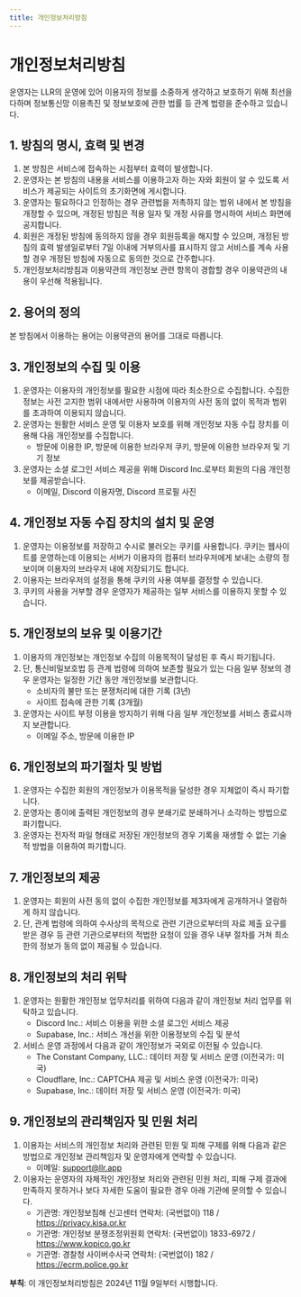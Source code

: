 ```yaml
---
title: 개인정보처리방침
---
```


# 개인정보처리방침

운영자는 LLR의 운영에 있어 이용자의 정보를 소중하게 생각하고 보호하기 위해 최선을 다하며 정보통신망 이용촉진 및 정보보호에 관한 법률 등 관계 법령을 준수하고 있습니다.

## 1. 방침의 명시, 효력 및 변경

1. 본 방침은 서비스에 접속하는 시점부터 효력이 발생합니다.
2. 운영자는 본 방침의 내용을 서비스를 이용하고자 하는 자와 회원이 알 수 있도록 서비스가 제공되는 사이트의 초기화면에 게시합니다.
3. 운영자는 필요하다고 인정하는 경우 관련법을 저촉하지 않는 범위 내에서 본 방침을 개정할 수 있으며, 개정된 방침은 적용 일자 및 개정 사유를 명시하여 서비스 화면에 공지합니다.
4. 회원은 개정된 방침에 동의하지 않을 경우 회원등록을 해지할 수 있으며, 개정된 방침의 효력 발생일로부터 7일 이내에 거부의사를 표시하지 않고 서비스를 계속 사용할 경우 개정된 방침에 자동으로 동의한 것으로 간주합니다.
5. 개인정보처리방침과 이용약관의 개인정보 관련 항목이 경합할 경우 이용약관의 내용이 우선해 적용됩니다.

## 2. 용어의 정의

본 방침에서 이용하는 용어는 이용약관의 용어를 그대로 따릅니다.

## 3. 개인정보의 수집 및 이용

1. 운영자는 이용자의 개인정보를 필요한 시점에 따라 최소한으로 수집합니다. 수집한 정보는 사전 고지한 범위 내에서만 사용하며 이용자의 사전 동의 없이 목적과 범위를 초과하여 이용되지 않습니다.
2. 운영자는 원활한 서비스 운영 및 이용자 보호를 위해 개인정보 자동 수집 장치를 이용해 다음 개인정보를 수집합니다.
   * 방문에 이용한 IP, 방문에 이용한 브라우저 쿠키, 방문에 이용한 브라우저 및 기기 정보
3. 운영자는 소셜 로그인 서비스 제공을 위해 Discord Inc.로부터 회원의 다음 개인정보를 제공받습니다.
   * 이메일, Discord 이용자명, Discord 프로필 사진

## 4. 개인정보 자동 수집 장치의 설치 및 운영

1. 운영자는 이용정보를 저장하고 수시로 불러오는 쿠키를 사용합니다. 쿠키는 웹사이트를 운영하는데 이용되는 서버가 이용자의 컴퓨터 브라우저에게 보내는 소량의 정보이며 이용자의 브라우저 내에 저장되기도 합니다.
2. 이용자는 브라우저의 설정을 통해 쿠키의 사용 여부를 결정할 수 있습니다.
3. 쿠키의 사용을 거부할 경우 운영자가 제공하는 일부 서비스를 이용하지 못할 수 있습니다.

## 5. 개인정보의 보유 및 이용기간

1. 이용자의 개인정보는 개인정보 수집의 이용목적이 달성된 후 즉시 파기됩니다.
2. 단, 통신비밀보호법 등 관계 법령에 의하여 보존할 필요가 있는 다음 일부 정보의 경우 운영자는 일정한 기간 동안 개인정보를 보관합니다.
   * 소비자의 불만 또는 분쟁처리에 대한 기록 (3년)
   * 사이트 접속에 관한 기록 (3개월)
3. 운영자는 사이트 부정 이용을 방지하기 위해 다음 일부 개인정보를 서비스 종료시까지 보관합니다.
   * 이메일 주소, 방문에 이용한 IP

## 6. 개인정보의 파기절차 및 방법

1. 운영자는 수집한 회원의 개인정보가 이용목적을 달성한 경우 지체없이 즉시 파기합니다.
2. 운영자는 종이에 출력된 개인정보의 경우 분쇄기로 분쇄하거나 소각하는 방법으로 파기합니다.
3. 운영자는 전자적 파일 형태로 저장된 개인정보의 경우 기록을 재생할 수 없는 기술적 방법을 이용하여 파기합니다.

## 7. 개인정보의 제공

1. 운영자는 회원의 사전 동의 없이 수집한 개인정보를 제3자에게 공개하거나 열람하게 하지 않습니다.
2. 단, 관계 법령에 의하여 수사상의 목적으로 관련 기관으로부터의 자료 제출 요구를 받은 경우 등 관련 기관으로부터의 적법한 요청이 있을 경우 내부 절차를 거쳐 최소한의 정보가 동의 없이 제공될 수 있습니다.

## 8. 개인정보의 처리 위탁

1. 운영자는 원활한 개인정보 업무처리를 위하여 다음과 같이 개인정보 처리 업무를 위탁하고 있습니다.
   * Discord Inc.: 서비스 이용을 위한 소셜 로그인 서비스 제공
   * Supabase, Inc.: 서비스 개선을 위한 이용정보의 수집 및 분석
2. 서비스 운영 과정에서 다음과 같이 개인정보가 국외로 이전될 수 있습니다.
   * The Constant Company, LLC.: 데이터 저장 및 서비스 운영 (이전국가: 미국)
   * Cloudflare, Inc.: CAPTCHA 제공 및 서비스 운영 (이전국가: 미국)
   * Supabase, Inc.: 데이터 저장 및 서비스 운영 (이전국가: 미국)

## 9. 개인정보의 관리책임자 및 민원 처리

1. 이용자는 서비스의 개인정보 처리와 관련된 민원 및 피해 구제를 위해 다음과 같은 방법으로 개인정보 관리책임자 및 운영자에게 연락할 수 있습니다.
   * 이메일: [support@llr.app](mailto:support@llr.app)
2. 이용자는 운영자의 자체적인 개인정보 처리와 관련된 민원 처리, 피해 구제 결과에 만족하지 못하거나 보다 자세한 도움이 필요한 경우 아래 기관에 문의할 수 있습니다.
   * 기관명: 개인정보침해 신고센터
     연락처: (국번없이) 118 / https://privacy.kisa.or.kr
   * 기관명: 개인정보 분쟁조정위원회
     연락처: (국번없이) 1833-6972 / https://www.kopico.go.kr
   * 기관명: 경찰청 사이버수사국
     연락처: (국번없이) 182 / https://ecrm.police.go.kr

**부칙**: 이 개인정보처리방침은 2024년 11월 9일부터 시행합니다.
